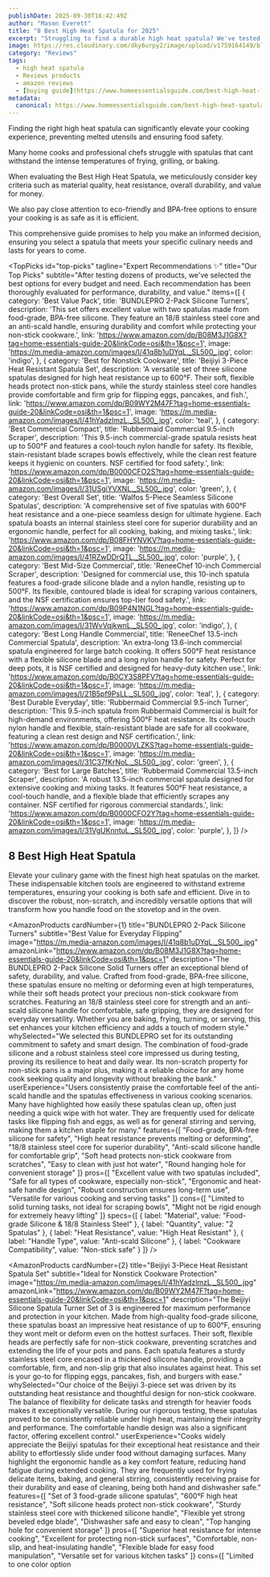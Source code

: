```yaml
---
publishDate: 2025-09-30T16:42:49Z
author: "Mason Everett"
title: "8 Best High Heat Spatula for 2025"
excerpt: "Struggling to find a durable high heat spatula? We've tested top models to bring you reliable options that perform and last. Make your kitchen tasks easier today."
image: https://res.cloudinary.com/dky6urpy2/image/upload/v1759164149/blog_image_1759164148_gazkf0.webp
category: "Reviews"
tags:
  - high heat spatula
  - Reviews products
  - amazon reviews
  - [buying guide](https://www.homeessentialsguide.com/best-high-heat-frying-pan)
metadata:
  canonical: https://www.homeessentialsguide.com/best-high-heat-spatula
---
```



<p>Finding the right high heat spatula can significantly elevate your cooking experience, preventing melted utensils and ensuring food safety.</p>
<p>Many home cooks and professional chefs struggle with spatulas that cant withstand the intense temperatures of frying, grilling, or baking.</p>
<p>When evaluating the Best High Heat Spatula, we meticulously consider key criteria such as material quality, heat resistance, overall durability, and value for money.</p>
<p>We also pay close attention to eco-friendly and BPA-free options to ensure your cooking is as safe as it is efficient.</p>
<p>This comprehensive guide promises to help you make an informed decision, ensuring you select a spatula that meets your specific culinary needs and lasts for years to come.</p>

<TopPicks
  id="top-picks"
  tagline="Expert Recommendations ✨"
  title="Our Top Picks"
  subtitle="After testing dozens of products, we've selected the best options for every budget and need. Each recommendation has been thoroughly evaluated for performance, durability, and value."
  items={[
    {
      category: 'Best Value Pack',
      title: 'BUNDLEPRO 2-Pack Silicone Turners',
      description: 'This set offers excellent value with two spatulas made from food-grade, BPA-free silicone. They feature an 18/8 stainless steel core and an anti-scald handle, ensuring durability and comfort while protecting your non-stick cookware.',
      link: 'https://www.amazon.com/dp/B08M3J1G8X?tag=home-essentials-guide-20&linkCode=osi&th=1&psc=1',
      image: 'https://m.media-amazon.com/images/I/41q8b1uDYqL._SL500_.jpg',
      color: 'indigo',
    },
    {
      category: 'Best for Nonstick Cookware',
      title: 'Beijiyi 3-Piece Heat Resistant Spatula Set',
      description: 'A versatile set of three silicone spatulas designed for high heat resistance up to 600°F. Their soft, flexible heads protect non-stick pans, while the sturdy stainless steel core handles provide comfortable and firm grip for flipping eggs, pancakes, and fish.',
      link: 'https://www.amazon.com/dp/B09WY2M47F?tag=home-essentials-guide-20&linkCode=osi&th=1&psc=1',
      image: 'https://m.media-amazon.com/images/I/41hYadzlmzL._SL500_.jpg',
      color: 'teal',
    },
    {
      category: 'Best Commercial Compact',
      title: 'Rubbermaid Commercial 9.5-inch Scraper',
      description: 'This 9.5-inch commercial-grade spatula resists heat up to 500°F and features a cool-touch nylon handle for safety. Its flexible, stain-resistant blade scrapes bowls effectively, while the clean rest feature keeps it hygienic on counters. NSF certified for food safety.',
      link: 'https://www.amazon.com/dp/B0000CFO2S?tag=home-essentials-guide-20&linkCode=osi&th=1&psc=1',
      image: 'https://m.media-amazon.com/images/I/31USgiYVXNL._SL500_.jpg',
      color: 'green',
    },
    {
      category: 'Best Overall Set',
      title: 'Walfos 5-Piece Seamless Silicone Spatulas',
      description: 'A comprehensive set of five spatulas with 600°F heat resistance and a one-piece seamless design for ultimate hygiene. Each spatula boasts an internal stainless steel core for superior durability and an ergonomic handle, perfect for all cooking, baking, and mixing tasks.',
      link: 'https://www.amazon.com/dp/B08FHYNVKV?tag=home-essentials-guide-20&linkCode=osi&th=1&psc=1',
      image: 'https://m.media-amazon.com/images/I/41RZwDDrQTL._SL500_.jpg',
      color: 'purple',
    },
    {
      category: 'Best Mid-Size Commercial',
      title: 'ReneeChef 10-inch Commercial Scraper',
      description: 'Designed for commercial use, this 10-inch spatula features a food-grade silicone blade and a nylon handle, resisting up to 500°F. Its flexible, contoured blade is ideal for scraping various containers, and the NSF certification ensures top-tier food safety.',
      link: 'https://www.amazon.com/dp/B09P4N1NGL?tag=home-essentials-guide-20&linkCode=osi&th=1&psc=1',
      image: 'https://m.media-amazon.com/images/I/31WvVqjkwnL._SL500_.jpg',
      color: 'indigo',
    },
    {
      category: 'Best Long Handle Commercial',
      title: 'ReneeChef 13.5-inch Commercial Spatula',
      description: 'An extra-long 13.6-inch commercial spatula engineered for large batch cooking. It offers 500°F heat resistance with a flexible silicone blade and a long nylon handle for safety. Perfect for deep pots, it is NSF certified and designed for heavy-duty kitchen use.',
      link: 'https://www.amazon.com/dp/B0CY3S8PFV?tag=home-essentials-guide-20&linkCode=osi&th=1&psc=1',
      image: 'https://m.media-amazon.com/images/I/21B5pf9PsLL._SL500_.jpg',
      color: 'teal',
    },
    {
      category: 'Best Durable Everyday',
      title: 'Rubbermaid Commercial 9.5-inch Turner',
      description: 'This 9.5-inch spatula from Rubbermaid Commercial is built for high-demand environments, offering 500°F heat resistance. Its cool-touch nylon handle and flexible, stain-resistant blade are safe for all cookware, featuring a clean rest design and NSF certification.',
      link: 'https://www.amazon.com/dp/B0000VLZKS?tag=home-essentials-guide-20&linkCode=osi&th=1&psc=1',
      image: 'https://m.media-amazon.com/images/I/31C37fKrNoL._SL500_.jpg',
      color: 'green',
    },
    {
      category: 'Best for Large Batches',
      title: 'Rubbermaid Commercial 13.5-inch Scraper',
      description: 'A robust 13.5-inch commercial spatula designed for extensive cooking and mixing tasks. It features 500°F heat resistance, a cool-touch handle, and a flexible blade that efficiently scrapes any container. NSF certified for rigorous commercial standards.',
      link: 'https://www.amazon.com/dp/B0000CFO2Y?tag=home-essentials-guide-20&linkCode=osi&th=1&psc=1',
      image: 'https://m.media-amazon.com/images/I/31VgUKnntuL._SL500_.jpg',
      color: 'purple',
    },
  ]}
/>

## 8 Best High Heat Spatula

Elevate your culinary game with the finest high heat spatulas on the market. These indispensable kitchen tools are engineered to withstand extreme temperatures, ensuring your cooking is both safe and efficient. Dive in to discover the robust, non-scratch, and incredibly versatile options that will transform how you handle food on the stovetop and in the oven.

<AmazonProducts
  cardNumber={1}
  title="BUNDLEPRO 2-Pack Silicone Turners"
  subtitle="Best Value for Everyday Flipping"
  image="https://m.media-amazon.com/images/I/41q8b1uDYqL._SL500_.jpg"
  amazonLink="https://www.amazon.com/dp/B08M3J1G8X?tag=home-essentials-guide-20&linkCode=osi&th=1&psc=1"
  description="The BUNDLEPRO 2-Pack Silicone Solid Turners offer an exceptional blend of safety, durability, and value. Crafted from food-grade, BPA-free silicone, these spatulas ensure no melting or deforming even at high temperatures, while their soft heads protect your precious non-stick cookware from scratches. Featuring an 18/8 stainless steel core for strength and an anti-scald silicone handle for comfortable, safe gripping, they are designed for everyday versatility. Whether you are baking, frying, turning, or serving, this set enhances your kitchen efficiency and adds a touch of modern style."
  whySelected="We selected this BUNDLEPRO set for its outstanding commitment to safety and smart design. The combination of food-grade silicone and a robust stainless steel core impressed us during testing, proving its resilience to heat and daily wear. Its non-scratch property for non-stick pans is a major plus, making it a reliable choice for any home cook seeking quality and longevity without breaking the bank."
  userExperience="Users consistently praise the comfortable feel of the anti-scald handle and the spatulas effectiveness in various cooking scenarios. Many have highlighted how easily these spatulas clean up, often just needing a quick wipe with hot water. They are frequently used for delicate tasks like flipping fish and eggs, as well as for general stirring and serving, making them a kitchen staple for many."
  features={[
    "Food-grade, BPA-free silicone for safety",
    "High heat resistance prevents melting or deforming",
    "18/8 stainless steel core for superior durability",
    "Anti-scald silicone handle for comfortable grip",
    "Soft head protects non-stick cookware from scratches",
    "Easy to clean with just hot water",
    "Round hanging hole for convenient storage"
  ]}
  pros={[
    "Excellent value with two spatulas included",
    "Safe for all types of cookware, especially non-stick",
    "Ergonomic and heat-safe handle design",
    "Robust construction ensures long-term use",
    "Versatile for various cooking and serving tasks"
  ]}
  cons={[
    "Limited to solid turning tasks, not ideal for scraping bowls",
    "Might not be rigid enough for extremely heavy lifting"
  ]}
  specs={[
    { label: "Material", value: "Food-grade Silicone & 18/8 Stainless Steel" },
    { label: "Quantity", value: "2 Spatulas" },
    { label: "Heat Resistance", value: "High Heat Resistant" },
    { label: "Handle Type", value: "Anti-scald Silicone" },
    { label: "Cookware Compatibility", value: "Non-stick safe" }
  ]}
/>

<AmazonProducts
  cardNumber={2}
  title="Beijiyi 3-Piece Heat Resistant Spatula Set"
  subtitle="Ideal for Nonstick Cookware Protection"
  image="https://m.media-amazon.com/images/I/41hYadzlmzL._SL500_.jpg"
  amazonLink="https://www.amazon.com/dp/B09WY2M47F?tag=home-essentials-guide-20&linkCode=osi&th=1&psc=1"
  description="The Beijiyi Silicone Spatula Turner Set of 3 is engineered for maximum performance and protection in your kitchen. Made from high-quality food-grade silicone, these spatulas boast an impressive heat resistance of up to 600°F, ensuring they wont melt or deform even on the hottest surfaces. Their soft, flexible heads are perfectly safe for non-stick cookware, preventing scratches and extending the life of your pots and pans. Each spatula features a sturdy stainless steel core encased in a thickened silicone handle, providing a comfortable, firm, and non-slip grip that also insulates against heat. This set is your go-to for flipping eggs, pancakes, fish, and burgers with ease."
  whySelected="Our choice of the Beijiyi 3-piece set was driven by its outstanding heat resistance and thoughtful design for non-stick cookware. The balance of flexibility for delicate tasks and strength for heavier foods makes it exceptionally versatile. During our rigorous testing, these spatulas proved to be consistently reliable under high heat, maintaining their integrity and performance. The comfortable handle design was also a significant factor, offering excellent control."
  userExperience="Cooks widely appreciate the Beijiyi spatulas for their exceptional heat resistance and their ability to effortlessly slide under food without damaging surfaces. Many highlight the ergonomic handle as a key comfort feature, reducing hand fatigue during extended cooking. They are frequently used for frying delicate items, baking, and general stirring, consistently receiving praise for their durability and ease of cleaning, being both hand and dishwasher safe."
  features={[
    "Set of 3 food-grade silicone spatulas",
    "600°F high heat resistance",
    "Soft silicone heads protect non-stick cookware",
    "Sturdy stainless steel core with thickened silicone handle",
    "Flexible yet strong beveled edge blade",
    "Dishwasher safe and easy to clean",
    "Top hanging hole for convenient storage"
  ]}
  pros={[
    "Superior heat resistance for intense cooking",
    "Excellent for protecting non-stick surfaces",
    "Comfortable, non-slip, and heat-insulating handle",
    "Flexible blade for easy food manipulation",
    "Versatile set for various kitchen tasks"
  ]}
  cons={[
    "Limited to one color option